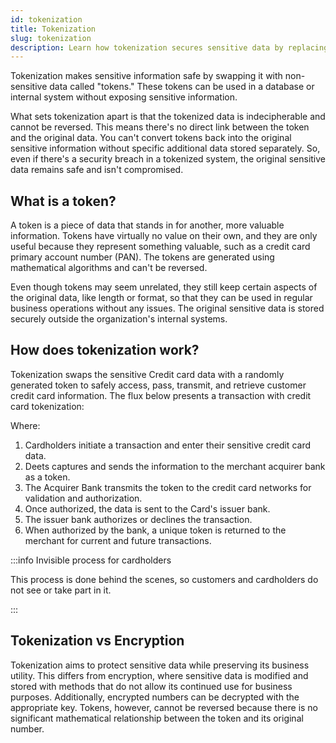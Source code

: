 ```yaml
---
id: tokenization
title: Tokenization
slug: tokenization
description: Learn how tokenization secures sensitive data by replacing it with indecipherable tokens, ensuring your information remains safe even in the event of a breach.
---
```



Tokenization makes sensitive information safe by swapping it with non-sensitive data called "tokens." These tokens can be used in a database or internal system without exposing sensitive information.

What sets tokenization apart is that the tokenized data is indecipherable and cannot be reversed. This means there's no direct link between the token and the original data. You can't convert tokens back into the original sensitive information without specific additional data stored separately. So, even if there's a security breach in a tokenized system, the original sensitive data remains safe and isn't compromised.

## What is a token?

 A token is a piece of data that stands in for another, more valuable information. Tokens have virtually no value on their own, and they are only useful because they represent something valuable, such as a credit card primary account number (PAN). The tokens are generated using mathematical algorithms and can't be reversed.

<CustomImage 
  src="img/docs/additional-information/tokenization.png"
  alt="What is a token?" 
/>

Even though tokens may seem unrelated, they still keep certain aspects of the original data, like length or format, so that they can be used in regular business operations without any issues. The original sensitive data is stored securely outside the organization's internal systems.

## How does tokenization work?

Tokenization swaps the sensitive Credit card data with a randomly generated token to safely access, pass, transmit, and retrieve customer credit card information. The flux below presents a transaction with credit card tokenization:

<CustomImage 
  src="img/docs/additional-information/how-does-tokenization-work.png"
  alt="How does tokenization work?" 
/>

Where:

1. Cardholders initiate a transaction and enter their sensitive credit card data.
2. Deets captures and sends the information to the merchant acquirer bank as a token.
3. The Acquirer Bank transmits the token to the credit card networks for validation and authorization.
4. Once authorized, the data is sent to the Card's issuer bank.
5. The issuer bank authorizes or declines the transaction.
6. When authorized by the bank, a unique token is returned to the merchant for current and future transactions.

:::info Invisible process for cardholders

This process is done behind the scenes, so customers and cardholders do not see or take part in it.

:::

## Tokenization vs Encryption

Tokenization aims to protect sensitive data while preserving its business utility. This differs from encryption, where sensitive data is modified and stored with methods that do not allow its continued use for business purposes. Additionally, encrypted numbers can be decrypted with the appropriate key. Tokens, however, cannot be reversed because there is no significant mathematical relationship between the token and its original number.